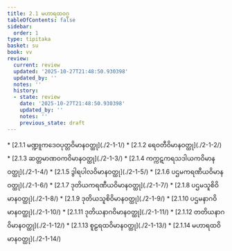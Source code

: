 ```yaml
---
title: 2.1 မဟာရထဝဂ္ဂ
tableOfContents: false
sidebar:
  order: 1
type: tipitaka
basket: su
book: vv
review:
  current: review
  updated: '2025-10-27T21:48:50.930398'
  updated_by: ''
  notes: ''
  history:
  - state: review
    date: '2025-10-27T21:48:50.930398'
    updated_by: ''
    notes: ''
    previous_state: draft
---
```



<ReviewStatus review={frontmatter.review} showDetails={true} />

<HypothesisAnnotation frontmatter={frontmatter} />

<DynamicBreadcrumb />



<TableOfContents book="vv" section="2.1">
* [2.1.1 မဏ္ဍူကဒေဝပုတ္တဝိမာနဝတ္ထု](./2-1-1/)
* [2.1.2 ရေဝတီဝိမာနဝတ္ထု](./2-1-2/)
* [2.1.3 ဆတ္တမာဏဝကဝိမာနဝတ္ထု](./2-1-3/)
* [2.1.4 ကက္ကဋကရသဒါယကဝိမာနဝတ္ထု](./2-1-4/)
* [2.1.5 ဒွါရပါလဝိမာနဝတ္ထု](./2-1-5/)
* [2.1.6 ပဌမကရဏီယဝိမာနဝတ္ထု](./2-1-6/)
* [2.1.7 ဒုတိယကရဏီယဝိမာနဝတ္ထု](./2-1-7/)
* [2.1.8 ပဌမသူစိဝိမာနဝတ္ထု](./2-1-8/)
* [2.1.9 ဒုတိယသူစိဝိမာနဝတ္ထု](./2-1-9/)
* [2.1.10 ပဌမနာဂဝိမာနဝတ္ထု](./2-1-10/)
* [2.1.11 ဒုတိယနာဂဝိမာနဝတ္ထု](./2-1-11/)
* [2.1.12 တတိယနာဂဝိမာနဝတ္ထု](./2-1-12/)
* [2.1.13 စူဠရထဝိမာနဝတ္ထု](./2-1-13/)
* [2.1.14 မဟာရထဝိမာနဝတ္ထု](./2-1-14/)
</TableOfContents>